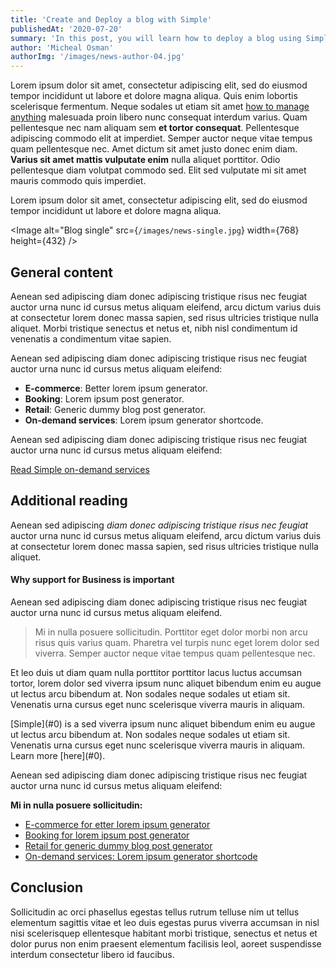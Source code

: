 ```yaml
---
title: 'Create and Deploy a blog with Simple'
publishedAt: '2020-07-20'
summary: 'In this post, you will learn how to deploy a blog using Simple custom asset source plugin that uses the webcam to insert a photo in the image field.'
author: 'Micheal Osman'
authorImg: '/images/news-author-04.jpg'
---
```


Lorem ipsum dolor sit amet, consectetur adipiscing elit, sed do eiusmod tempor incididunt ut labore et dolore magna aliqua. Quis enim lobortis scelerisque fermentum. Neque sodales ut etiam sit amet [how to manage anything](#0) malesuada proin libero nunc consequat interdum varius. Quam pellentesque nec nam aliquam sem **et tortor consequat**. Pellentesque adipiscing commodo elit at imperdiet. Semper auctor neque vitae tempus quam pellentesque nec. Amet dictum sit amet justo donec enim diam. **Varius sit amet mattis vulputate enim** nulla aliquet porttitor. Odio pellentesque diam volutpat commodo sed. Elit sed vulputate mi sit amet mauris commodo quis imperdiet.

Lorem ipsum dolor sit amet, consectetur adipiscing elit, sed do eiusmod tempor incididunt ut labore et dolore magna aliqua.

<Image
  alt="Blog single"
  src={`/images/news-single.jpg`}
  width={768}
  height={432}
/>

## General content

Aenean sed adipiscing diam donec adipiscing tristique risus nec feugiat auctor urna nunc id cursus metus aliquam eleifend, arcu dictum varius duis at consectetur lorem donec massa sapien, sed risus ultricies tristique nulla aliquet. Morbi tristique senectus et netus et, nibh nisl condimentum id venenatis a condimentum vitae sapien.

Aenean sed adipiscing diam donec adipiscing tristique risus nec feugiat auctor urna nunc id cursus metus aliquam eleifend:

*   **E-commerce**: Better lorem ipsum generator.
*   **Booking**: Lorem ipsum post generator.
*   **Retail**: Generic dummy blog post generator.
*   **On-demand services**: Lorem ipsum generator shortcode.

Aenean sed adipiscing diam donec adipiscing tristique risus nec feugiat auctor urna nunc id cursus metus aliquam eleifend:

[Read Simple on-demand services](#0)

## Additional reading

Aenean sed adipiscing _diam donec adipiscing tristique risus nec feugiat_ auctor urna nunc id cursus metus aliquam eleifend, arcu dictum varius duis at consectetur lorem donec massa sapien, sed risus ultricies tristique nulla aliquet.

#### Why support for Business is important

Aenean sed adipiscing diam donec adipiscing tristique risus nec feugiat auctor urna nunc id cursus metus aliquam eleifend.

> Mi in nulla posuere sollicitudin. Porttitor eget dolor morbi non arcu risus quis varius quam. Pharetra vel turpis nunc eget lorem dolor sed viverra. Semper auctor neque vitae tempus quam pellentesque nec.

Et leo duis ut diam quam nulla porttitor porttitor lacus luctus accumsan tortor, lorem dolor sed viverra ipsum nunc aliquet bibendum enim eu augue ut lectus arcu bibendum at. Non sodales neque sodales ut etiam sit. Venenatis urna cursus eget nunc scelerisque viverra mauris in aliquam.

<Banner>
[Simple](#0) is a sed viverra ipsum nunc aliquet bibendum enim eu augue ut lectus arcu bibendum at. Non sodales neque sodales ut etiam sit. Venenatis urna cursus eget nunc scelerisque viverra mauris in aliquam. Learn more [here](#0).
</Banner>

Aenean sed adipiscing diam donec adipiscing tristique risus nec feugiat auctor urna nunc id cursus metus aliquam eleifend:

**Mi in nulla posuere sollicitudin:**

*   [E-commerce for etter lorem ipsum generator](#0)
*   [Booking for lorem ipsum post generator](#0)
*   [Retail for generic dummy blog post generator](#0)
*   [On-demand services: Lorem ipsum generator shortcode](#0)

## Conclusion

Sollicitudin ac orci phasellus egestas tellus rutrum telluse nim ut tellus elementum sagittis vitae et leo duis egestas purus viverra accumsan in nisl nisi scelerisquep ellentesque habitant morbi tristique, senectus et netus et dolor purus non enim praesent elementum facilisis leol, aoreet suspendisse interdum consectetur libero id faucibus.
